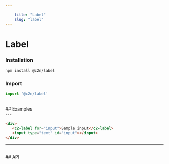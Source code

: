 ```yaml
---
    
    title: "Label"
    slug: "label"
---
```




# Label

### Installation

```bash tag=CodeBlock
npm install @c2n/label
```

### Import

```typescript tag=CodeBlock
import '@c2n/label'
```

<br />
## Examples
<br />
---

```html tag=MdxCodeBlock,component=c2-label
<div>
   <c2-label for="input">Sample input</c2-label>
   <input type="text" id="input"></input>
</div>
```

---

<br />
## API

<ApiTable componentTag="c2-label"></ApiTable>
